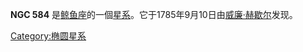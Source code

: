 {{Infobox Galaxy
| name = NGC 584
| image = [[Image:NGC_0584SST.jpg|250px]]
| credit = [[NASA|NASA]] 
| constellation name = [[鲸鱼座|鲸鱼座]]
| epoch = 
| type = 
| ra = 01h 31m 20.7s
| dec = -06° 52' 05.1"
| dist_ly =
| z =
| appmag_v = 10.4
| size_v = 
| names =
}}

'''NGC 584''' 是[[鲸鱼座|鲸鱼座]]的一個[[星系|星系]]。它于1785年9月10日由[[威廉·赫歇尔|威廉·赫歇尔]]发现。

{{NGCReference|584}}
{{Catalogs|NGC=584}}

{{Galaxy-stub}}

[[Category:椭圆星系|Category:椭圆星系]]